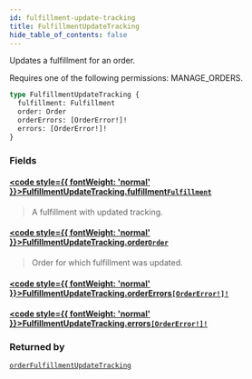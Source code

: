```yaml
---
id: fulfillment-update-tracking
title: FulfillmentUpdateTracking
hide_table_of_contents: false
---
```








Updates a fulfillment for an order. 

Requires one of the following permissions: MANAGE_ORDERS.

```graphql
type FulfillmentUpdateTracking {
  fulfillment: Fulfillment
  order: Order
  orderErrors: [OrderError!]!
  errors: [OrderError!]!
}
```


### Fields

#### [<code style={{ fontWeight: 'normal' }}>FulfillmentUpdateTracking.<b>fulfillment</b></code>](#)<Bullet />[`Fulfillment`](../../../developer/api-reference/objects/fulfillment) <Badge class="secondary" text="object"/>
> A fulfillment with updated tracking.
> 

#### [<code style={{ fontWeight: 'normal' }}>FulfillmentUpdateTracking.<b>order</b></code>](#)<Bullet />[`Order`](../../../developer/api-reference/objects/order) <Badge class="secondary" text="object"/>
> Order for which fulfillment was updated.
> 

#### [<code style={{ fontWeight: 'normal' }}>FulfillmentUpdateTracking.<b>orderErrors</b></code>](#)<Bullet />[`[OrderError!]!`](../../../developer/api-reference/objects/order-error) <Badge class="secondary" text="non-null"/> <Badge class="secondary" text="object"/>
> 
> 

#### [<code style={{ fontWeight: 'normal' }}>FulfillmentUpdateTracking.<b>errors</b></code>](#)<Bullet />[`[OrderError!]!`](../../../developer/api-reference/objects/order-error) <Badge class="secondary" text="non-null"/> <Badge class="secondary" text="object"/>
> 
> 



### Returned by

[`orderFulfillmentUpdateTracking`](../../../developer/api-reference/mutations/order-fulfillment-update-tracking)  <Badge class="secondary" text="mutation"/>



